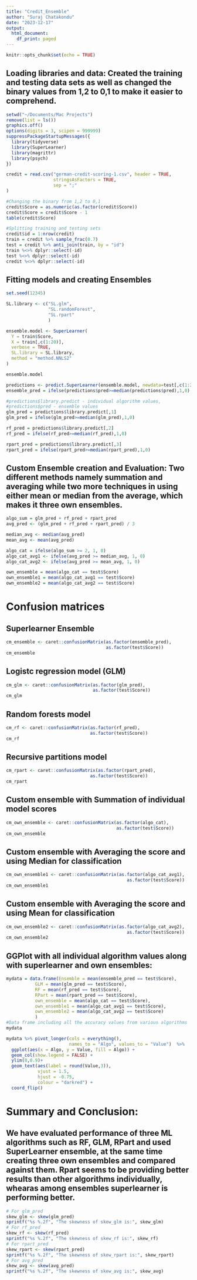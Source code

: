 ```yaml
---
title: "Credit_Ensemble"
author: "Suraj Chatakondu"
date: "2023-12-17"
output:
  html_document:
    df_print: paged
---
```


```r
knitr::opts_chunk$set(echo = TRUE)
```


## Loading libraries and data: Created the training and testing data sets as well as changed the binary values from 1,2 to 0,1 to make it easier to comprehend.

```r
setwd("~/Documents/Mac Projects")
remove(list = ls())
graphics.off()
options(digits = 3, scipen = 999999)
suppressPackageStartupMessages({
  library(tidyverse)
  library(SuperLearner)
  library(magrittr)
  library(psych)
})

credit = read.csv("german-credit-scoring-1.csv", header = TRUE, 
                  stringsAsFactors = TRUE,
                  sep = ";"
)

#Changing the binary from 1,2 to 0,1
credit$Score = as.numeric(as.factor(credit$Score))
credit$Score = credit$Score - 1
table(credit$Score)

#Splitting training and testing sets
credit$id = 1:nrow(credit)
train = credit %>% sample_frac(0.7)
test = credit %>% anti_join(train, by = "id")
train %<>% dplyr::select(-id)
test %<>% dplyr::select(-id)
credit %<>% dplyr::select(-id)
```

## Fitting models and creating Ensembles

```r
set.seed(12345)

SL.library <- c("SL.glm", 
                "SL.randomForest", 
                "SL.rpart"
                )

ensemble.model <- SuperLearner(
  Y = train$Score, 
  X = train[,c(1:20)],
  verbose = TRUE,
  SL.library = SL.library,
  method = "method.NNLS2"
)
```

```r
ensemble.model

predictions <- predict.SuperLearner(ensemble.model, newdata=test[,c(1:20)])
ensemble_pred = ifelse(predictions$pred>=median(predictions$pred),1,0) # at medians

#predictions$library.predict - individual algorithm values, 
#predictions$pred - ensemble values
glm_pred = predictions$library.predict[,1]
glm_pred = ifelse(glm_pred>=median(glm_pred),1,0)

rf_pred = predictions$library.predict[,2]
rf_pred = ifelse(rf_pred>=median(rf_pred),1,0)

rpart_pred = predictions$library.predict[,3]
rpart_pred = ifelse(rpart_pred>=median(rpart_pred),1,0)
```

## Custom Ensemble creation and Evaluation: Two different methods namely summation and averaging while two more techniques in using either mean or median from the average, which makes it three own ensembles.

```r
algo_sum = glm_pred + rf_pred + rpart_pred
avg_pred <- (glm_pred + rf_pred + rpart_pred) / 3

median_avg <- median(avg_pred)
mean_avg <- mean(avg_pred)

algo_cat = ifelse(algo_sum >= 2, 1, 0)
algo_cat_avg1 <- ifelse(avg_pred >= median_avg, 1, 0)
algo_cat_avg2 <- ifelse(avg_pred >= mean_avg, 1, 0)

own_ensemble = mean(algo_cat == test$Score) 
own_ensemble1 = mean(algo_cat_avg1 == test$Score)
own_ensemble2 = mean(algo_cat_avg2 == test$Score)

```

# Confusion matrices
## Superlearner Ensemble
```r
cm_ensemble <- caret::confusionMatrix(as.factor(ensemble_pred), 
                                      as.factor(test$Score))
cm_ensemble
```
## Logistc regression model (GLM)
```r
cm_glm <- caret::confusionMatrix(as.factor(glm_pred), 
                                 as.factor(test$Score))
cm_glm
```
## Random forests model
```r
cm_rf <- caret::confusionMatrix(as.factor(rf_pred), 
                                as.factor(test$Score))
cm_rf
```
## Recursive partitions model
```r
cm_rpart <- caret::confusionMatrix(as.factor(rpart_pred), 
                                as.factor(test$Score))
cm_rpart
```
## Custom ensemble with Summation of individual model scores
```r
cm_own_ensemble <- caret::confusionMatrix(as.factor(algo_cat), 
                                          as.factor(test$Score))
cm_own_ensemble
```
## Custom ensemble with Averaging the score and using Median for classification
```r
cm_own_ensemble1 <- caret::confusionMatrix(as.factor(algo_cat_avg1), 
                                              as.factor(test$Score))
cm_own_ensemble1
```
## Custom ensemble with Averaging the score and using Mean for classification
```r
cm_own_ensemble2 <- caret::confusionMatrix(as.factor(algo_cat_avg2), 
                                              as.factor(test$Score))
cm_own_ensemble2
```

## GGPlot with all individual algorithm values along with superlearner and own ensembles:
```r
mydata = data.frame(Ensemble = mean(ensemble_pred == test$Score),
           GLM = mean(glm_pred == test$Score),
           RF = mean(rf_pred == test$Score),
           RPart = mean(rpart_pred == test$Score),
           own_ensemble = mean(algo_cat == test$Score),
           own_ensemble1 = mean(algo_cat_avg1 == test$Score),
           own_ensemble2 = mean(algo_cat_avg2 == test$Score)
           )
#Data frame including all the accuracy values from various algorithms
mydata

mydata %>% pivot_longer(cols = everything(), 
                        names_to = "Algo", values_to = "Value")  %>%
  ggplot(aes(x = Algo, y = Value, fill = Algo)) + 
  geom_col(show.legend = FALSE) + 
  ylim(0,0.9)+
  geom_text(aes(label = round(Value,3)), 
            vjust = 1.5, 
            hjust = -0.75,
            colour = "darkred") +
  coord_flip()

```

# Summary and Conclusion:
## We have evaluated performance of three ML algorithms such as RF, GLM, RPart and used SuperLearner ensemble, at the same time creating three own ensembles and compared against them. Rpart seems to be providing better results than other algorithms individually, whearas among ensembles superlearner is performing better.

```r
# For glm_pred
skew_glm <- skew(glm_pred)
sprintf("%s %.2f", "The skewness of skew_glm is:", skew_glm)
# For rf_pred
skew_rf <- skew(rf_pred)
sprintf("%s %.2f", "The skewness of skew_rf is:", skew_rf)
# For rpart_pred
skew_rpart <- skew(rpart_pred)
sprintf("%s %.2f", "The skewness of skew_rpart is:", skew_rpart)
# For avg_pred
skew_avg <- skew(avg_pred)
sprintf("%s %.2f", "The skewness of skew_avg is:", skew_avg)
```

